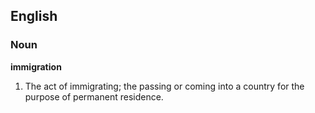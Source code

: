 ==English==

===Noun===

'''immigration'''

#The act of immigrating; the passing or coming into a country for the purpose of permanent residence.